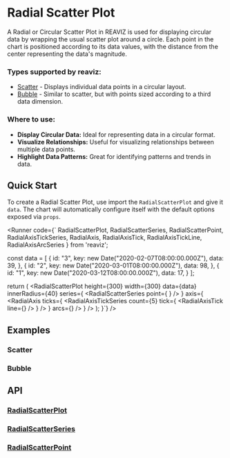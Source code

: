 
<Meta of={RadialScatterPlotStory} />

# Radial Scatter Plot

A Radial or Circular Scatter Plot in REAVIZ is used for displaying circular data by wrapping the usual scatter plot around a circle. 
Each point in the chart is positioned according to its data values, with the distance from the center representing the data's magnitude.

### Types supported by reaviz:

- [Scatter](/docs/charts/radial-scatter-plot#scatter) - Displays individual data points in a circular layout.
- [Bubble](/docs/charts/radial-scatter-plot#bubble) - Similar to scatter, but with points sized according to a third data dimension. 

### Where to use:

- **Display Circular Data:** Ideal for representing data in a circular format.
- **Visualize Relationships:** Useful for visualizing relationships between multiple data points.
- **Highlight Data Patterns:** Great for identifying patterns and trends in data.

## Quick Start
To create a Radial Scatter Plot, use import the `RadialScatterPlot` and give it `data`. The chart
will automatically configure itself with the default options exposed via `props`.

<Runner code={`
  RadialScatterPlot,
  RadialScatterSeries,
  RadialScatterPoint,
  RadialAxisTickSeries,
  RadialAxis,
  RadialAxisTick,
  RadialAxisTickLine,
  RadialAxisArcSeries
} from 'reaviz';

  const data = [
    {
      id: "3",
      key: new Date("2020-02-07T08:00:00.000Z"),
      data: 39,
    },
    {
      id: "2",
      key: new Date("2020-03-01T08:00:00.000Z"),
      data: 98,
    },
    {
      id: "1",
      key: new Date("2020-03-12T08:00:00.000Z"),
      data: 17,
    }
  ];

  return (
    <RadialScatterPlot
      height={300}
      width={300}
      data={data}
      innerRadius={40}
      series={
        <RadialScatterSeries
          point={
            <RadialScatterPoint
              size={5}
              color="rgba(45, 96, 232, .8)"
            />
          }
        />
      }
      axis={
        <RadialAxis
          ticks={
            <RadialAxisTickSeries
              count={5}
              tick={
                <RadialAxisTick
                  line={<RadialAxisTickLine
                  position="inside" />}
                />
              }
            />
          }
          arcs={<RadialAxisArcSeries count={5} />}
        />
      }
    />
  );
}`}
/>

## Examples

### Scatter
<ToggleCanvas of={RadialScatterPlotStory.Simple} storybook="charts-scatter-plot-radial--simple" />

### Bubble
<ToggleCanvas of={RadialScatterPlotStory.Bubble} storybook="/story/charts-scatter-plot-radial--bubble" />

## API
### [RadialScatterPlot](https://github.com/reaviz/reaviz/blob/master/src/RadialScatterPlot/RadialScatterPlot.tsx)
<PropsTable name="RadialScatterPlot" />

### [RadialScatterSeries](https://github.com/reaviz/reaviz/blob/master/src/RadialScatterPlot/RadialScatterSeries/RadialScatterSeries.tsx)
<PropsTable name="RadialScatterSeries" />

### [RadialScatterPoint](https://github.com/reaviz/reaviz/blob/master/src/RadialScatterPlot/RadialScatterSeries/RadialScatterPoint.tsx)
<PropsTable name="RadialScatterPoint" />
